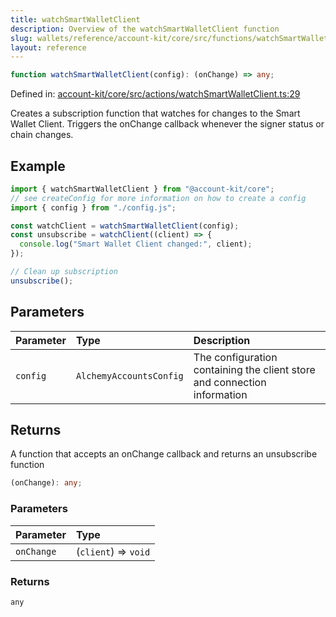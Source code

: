 ```yaml
---
title: watchSmartWalletClient
description: Overview of the watchSmartWalletClient function
slug: wallets/reference/account-kit/core/src/functions/watchSmartWalletClient
layout: reference
---
```


```ts
function watchSmartWalletClient(config): (onChange) => any;
```

Defined in: [account-kit/core/src/actions/watchSmartWalletClient.ts:29](https://github.com/alchemyplatform/aa-sdk/blob/49e74eee8606f480b200b4612d00d950da8a8742/account-kit/core/src/actions/watchSmartWalletClient.ts#L29)

Creates a subscription function that watches for changes to the Smart Wallet Client.
Triggers the onChange callback whenever the signer status or chain changes.

## Example

```ts
import { watchSmartWalletClient } from "@account-kit/core";
// see createConfig for more information on how to create a config
import { config } from "./config.js";

const watchClient = watchSmartWalletClient(config);
const unsubscribe = watchClient((client) => {
  console.log("Smart Wallet Client changed:", client);
});

// Clean up subscription
unsubscribe();
```

## Parameters

| Parameter | Type                    | Description                                                              |
| :-------- | :---------------------- | :----------------------------------------------------------------------- |
| `config`  | `AlchemyAccountsConfig` | The configuration containing the client store and connection information |

## Returns

A function that accepts an onChange callback and returns an unsubscribe function

```ts
(onChange): any;
```

### Parameters

| Parameter  | Type                 |
| :--------- | :------------------- |
| `onChange` | (`client`) => `void` |

### Returns

`any`
